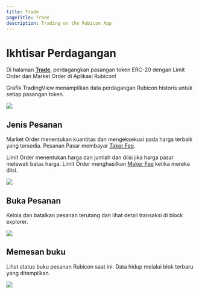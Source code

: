 ```yaml
---
title: Trade
pageTitle: Trade
description: Trading on the Rubicon App
---
```


# Ikhtisar Perdagangan

Di halaman **[Trade](https://app.rubicon.finance/trade)**, perdagangkan pasangan token ERC-20 dengan Limit Order dan Market Order di Aplikasi Rubicon!

Grafik TradingView menampilkan data perdagangan Rubicon historis untuk setiap pasangan token.

![](</assets/Trade Page.png>)

## Jenis Pesanan

Market Order menentukan kuantitas dan mengeksekusi pada harga terbaik yang tersedia. Pesanan Pasar membayar [Taker Fee](/protocol/rubicon-market/fees).

Limit Order menentukan harga dan jumlah dan diisi jika harga pasar melewati batas harga. Limit Order menghasilkan [Maker Fee](/protocol/rubicon-market/fees) ketika mereka diisi.

![](</assets/MarketOrder.png>)

## Buka Pesanan

Kelola dan batalkan pesanan terutang dan lihat detail transaksi di block explorer.

![](</assets/OpenOrders.png>)

## Memesan buku

Lihat status buku pesanan Rubicon saat ini. Data hidup melalui blok terbaru yang ditampilkan.

![](</assets/OrderBook.png>)